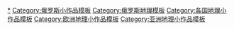 [[Category:俄罗斯地理小作品|*]]
[[Category:俄罗斯小作品模板|Category:俄罗斯小作品模板]]
[[Category:俄罗斯地理模板|Category:俄罗斯地理模板]]
[[Category:各国地理小作品模板|Category:各国地理小作品模板]]
[[Category:欧洲地理小作品模板|Category:欧洲地理小作品模板]]
[[Category:亚洲地理小作品模板|Category:亚洲地理小作品模板]]